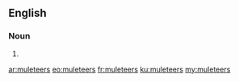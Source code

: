 ==English==

===Noun===
{{head|en|plural}}

# {{plural of|muleteer|lang=en}}

[[ar:muleteers]]
[[eo:muleteers]]
[[fr:muleteers]]
[[ku:muleteers]]
[[my:muleteers]]